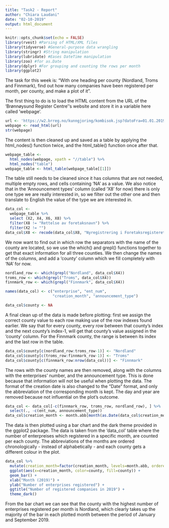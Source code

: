 ```yaml
---
title: "Task2 - Report"
author: "Chiara Laudani"
date: "02-10-2019"
output: html_document
---
```


```r
knitr::opts_chunk$set(echo = FALSE)
library(rvest) #Parsing of HTML/XML files
library(tidyverse) #General-purpose data wrangling
library(stringr) #String manipulation
library(lubridate) #Eases DateTime manipulation
library(zoo) #for as.Date
library(dplyr) #For grouping and counting the rows per month
library(ggplot2)
```
The task for this week is: "With one heading per county (Nordland, Troms and Finnmark), find out how many companies have been registered per month, per county, and make a plot of it".

The first thing to do is to load the HTML content from the URL of the 'Brønnøysund Register Centre''s website and store it in a variable here called 'webpage'.

```r
url <- 'https://w2.brreg.no/kunngjoring/kombisok.jsp?datoFra=01.01.2019&datoTil=25.09.2019&id_region=100&id_fylke=-+-+-&id_niva1=2&id_bransje1=0'
webpage <- read_html(url)
str(webpage)
```

The content is then cleaned up and saved as a table by applying the html_nodes() function twice, and the html_table() function once after that.
```r
webpage_table <- 
  html_nodes(webpage, xpath = "//table") %>% 
  html_nodes("table") 
webpage_table <- html_table(webpage_table[[1]])
```

The table still needs to be cleaned since it has columns that are not needed, multiple empty rows, and cells containing 'NA' as a value. We also notice that in the 'Announcement types' column (called 'X8' for now) there is only one type we are really interested in, so we filter out the other one and then translate to English the value of the type we are interested in.

```r
data_col <- 
  webpage_table %>% 
  select (X2, X4, X6, X8) %>%
  filter(X8 != "Rettelse av foretaksnavn") %>%
  filter(X2 != "")
data_col$X8 <- recode(data_col$X8, "Nyregistrering i Foretaksregisteret"="New registration in Reg. of Business Enterprises")
```

We now want to find out in which row the separators with the name of the county are located, so we use the which() and grepl() functions together to get that exact information for all three counties. We then change the names of the columns, and add a 'county' column which we fill completely with 'NA' for now.

```r
nordland_row <- which(grepl("Nordland", data_col$X4))
troms_row <- which(grepl("Troms", data_col$X4))
finnmark_row <- which(grepl("Finnmark", data_col$X4))

names(data_col) <- c("enterprise", "ent_num", 
                     "creation_month", "announcement_type")

data_col$county <- NA
```

A final clean up of the data is made before plotting: first we assign the correct county value to each row making use of the row indexes found earlier. We say that for every county, every row between that county's index and the next county's index-1, will get that county's value assigned in the 'county' column. For the Finnmark county, the range is between its index and the last row in the table.

```r
data_col$county[c(nordland_row:troms_row-1)] <- "Nordland"
data_col$county[c(troms_row:finnmark_row-1)] <- "Troms"
data_col$county[c(finnmark_row:nrow(data_col))] <- "Finnmark"
```

The rows with the county names are then removed, along with the columns with the enterprises' number, and the announcement type. This is done because that information will not be useful when plotting the data. 
The format of the creation date is also changed to the "Date" format, and only the abbreviation of the corresponding month is kept. The day and year are removed because not influential on the plot's outcome. 

```r
data_col <- data_col[-c(finnmark_row, troms_row, nordland_row), ] %>%
  select(., -c(ent_num, announcement_type))
data_col$creation_month <- month.abb[month(as.Date(data_col$creation_month, format("%d.%m.%Y")))]
```

The data is then plotted using a bar chart and the dark theme provided in the ggplot2 package. The data is taken from the 'data_col' table where the number of enterpreises which registered in a specific month, are counted per each county. The abbreviations of the months are ordered chronologically - instead of alphabetically - and each county gets a different colour in the plot.  

```r
data_col %>%
  mutate(creation_month=factor(creation_month, levels=month.abb, ordered=T)) %>% 
  ggplot(aes(x=creation_month, color=county, fill=county)) +
  geom_bar() + 
  xlab("Month (2019)") + 
  ylab("Number of enterprises registered") + 
  ggtitle("Number of registered companies in 2019") +
  theme_dark()
```

From the bar chart we can see that the county with the highest number of enterprises registered per month is Nordland, which clearly takes up the majority of the bar in each plotted month between the period of January and September 2019.

